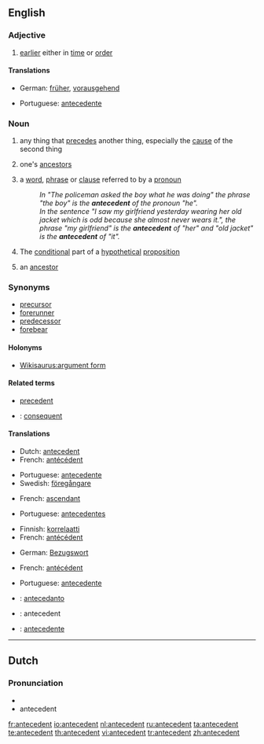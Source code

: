 ==English==
{{wikipedia}}

===Adjective===
{{en-adj|-}}

# [[earlier]] either in [[time]] or [[order]]

====Translations====
{{trans-top|earlier in time or order}}
* German: [[früher]], [[vorausgehend]]
{{trans-mid}}
* Portuguese: [[antecedente]]
{{trans-bottom}}

===Noun===
{{en-noun}}

# any thing that [[precede]]s another thing, especially the [[cause]] of the second thing
# {{in plural}} one's [[ancestor]]s
# {{grammar}} a [[word]], [[phrase]] or [[clause]] referred to by a [[pronoun]]
#: ''In "The policeman asked the boy what he was doing" the phrase "the boy" is the '''antecedent''' of the pronoun "he".''
#: ''In the sentence "I saw my girlfriend yesterday wearing her old jacket which is odd because she almost never wears it.", the phrase "my girlfriend" is the '''antecedent''' of "her" and "old jacket" is the '''antecedent''' of "it".''
# {{logic}} The [[conditional]] part of a [[hypothetical]] [[proposition]]
# an [[ancestor]]

===Synonyms===
* [[precursor]]
* [[forerunner]]
* [[predecessor]]
* [[forebear]]

====Holonyms====
* [[Wikisaurus:argument form]]

====Related terms====
* [[precedent]]
* {{i|logic}}: [[consequent]]

====Translations====
{{trans-top|any thing that precedes another thing}}
* Dutch: [[antecedent]] {{n}}
* French: [[antécédent]] {{m}}
{{trans-mid}}
* Portuguese: [[antecedente]] {{m}}
* Swedish: [[föregångare]] {{c}}
{{trans-bottom}}

{{trans-top|one's ancestors}}
* French: [[ascendant]] {{m}}
{{trans-mid}}
* Portuguese: [[antecedentes]] {{m|p}}
{{trans-bottom}}

{{trans-top|word, phrase or clause referred to by a pronoun}}
* Finnish: [[korrelaatti]]
* French: [[antécédent]] {{m}}
{{trans-mid}}
* German: [[Bezugswort]] {{n}}
{{trans-bottom}}

{{trans-top|conditional part of a hypothetical proposition}}
* French: [[antécédent]] {{m}}
{{trans-mid}}
* Portuguese: [[antecedente]] {{m}}
{{trans-bottom}}

{{checktrans-top}}
* {{ttbc|Ido}} : [[antecedanto]]
* {{ttbc|Latin}}: antecedent
* {{ttbc|Spanish}}: [[antecedente]]
{{trans-bottom}}

----

==Dutch==

===Pronunciation===
* {{audio|Nl-antecedent.ogg|audio}}
* antecedent

[[fr:antecedent]]
[[io:antecedent]]
[[nl:antecedent]]
[[ru:antecedent]]
[[ta:antecedent]]
[[te:antecedent]]
[[th:antecedent]]
[[vi:antecedent]]
[[tr:antecedent]]
[[zh:antecedent]]